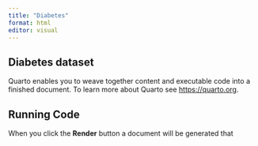 ```yaml
---
title: "Diabetes"
format: html
editor: visual
---
```


## Diabetes dataset 

Quarto enables you to weave together content and executable code into a finished document. To learn more about Quarto see <https://quarto.org>.

## Running Code

When you click the **Render** button a document will be generated that
